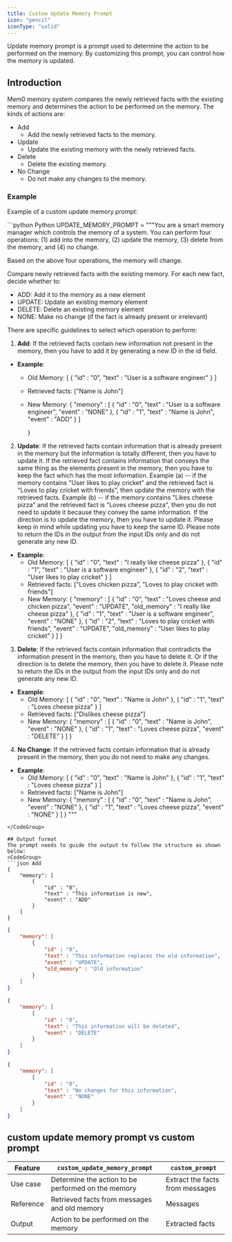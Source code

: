 ```yaml
---
title: Custom Update Memory Prompt
icon: "pencil"
iconType: "solid"
---
```


<Snippet file="security-compliance.mdx" />

Update memory prompt is a prompt used to determine the action to be performed on the memory.
By customizing this prompt, you can control how the memory is updated.


## Introduction
Mem0 memory system compares the newly retrieved facts with the existing memory and determines the action to be performed on the memory.
The kinds of actions are:
- Add
    - Add the newly retrieved facts to the memory.
- Update
    - Update the existing memory with the newly retrieved facts.
- Delete
    - Delete the existing memory.
- No Change
    - Do not make any changes to the memory.

### Example
Example of a custom update memory prompt:

<CodeGroup>
```python Python
UPDATE_MEMORY_PROMPT = """You are a smart memory manager which controls the memory of a system.
You can perform four operations: (1) add into the memory, (2) update the memory, (3) delete from the memory, and (4) no change.

Based on the above four operations, the memory will change.

Compare newly retrieved facts with the existing memory. For each new fact, decide whether to:
- ADD: Add it to the memory as a new element
- UPDATE: Update an existing memory element
- DELETE: Delete an existing memory element
- NONE: Make no change (if the fact is already present or irrelevant)

There are specific guidelines to select which operation to perform:

1. **Add**: If the retrieved facts contain new information not present in the memory, then you have to add it by generating a new ID in the id field.
- **Example**:
    - Old Memory:
        [
            {
                "id" : "0",
                "text" : "User is a software engineer"
            }
        ]
    - Retrieved facts: ["Name is John"]
    - New Memory:
        {
            "memory" : [
                {
                    "id" : "0",
                    "text" : "User is a software engineer",
                    "event" : "NONE"
                },
                {
                    "id" : "1",
                    "text" : "Name is John",
                    "event" : "ADD"
                }
            ]

        }

2. **Update**: If the retrieved facts contain information that is already present in the memory but the information is totally different, then you have to update it.
If the retrieved fact contains information that conveys the same thing as the elements present in the memory, then you have to keep the fact which has the most information.
Example (a) -- if the memory contains "User likes to play cricket" and the retrieved fact is "Loves to play cricket with friends", then update the memory with the retrieved facts.
Example (b) -- if the memory contains "Likes cheese pizza" and the retrieved fact is "Loves cheese pizza", then you do not need to update it because they convey the same information.
If the direction is to update the memory, then you have to update it.
Please keep in mind while updating you have to keep the same ID.
Please note to return the IDs in the output from the input IDs only and do not generate any new ID.
- **Example**:
    - Old Memory:
        [
            {
                "id" : "0",
                "text" : "I really like cheese pizza"
            },
            {
                "id" : "1",
                "text" : "User is a software engineer"
            },
            {
                "id" : "2",
                "text" : "User likes to play cricket"
            }
        ]
    - Retrieved facts: ["Loves chicken pizza", "Loves to play cricket with friends"]
    - New Memory:
        {
        "memory" : [
                {
                    "id" : "0",
                    "text" : "Loves cheese and chicken pizza",
                    "event" : "UPDATE",
                    "old_memory" : "I really like cheese pizza"
                },
                {
                    "id" : "1",
                    "text" : "User is a software engineer",
                    "event" : "NONE"
                },
                {
                    "id" : "2",
                    "text" : "Loves to play cricket with friends",
                    "event" : "UPDATE",
                    "old_memory" : "User likes to play cricket"
                }
            ]
        }


3. **Delete**: If the retrieved facts contain information that contradicts the information present in the memory, then you have to delete it. Or if the direction is to delete the memory, then you have to delete it.
Please note to return the IDs in the output from the input IDs only and do not generate any new ID.
- **Example**:
    - Old Memory:
        [
            {
                "id" : "0",
                "text" : "Name is John"
            },
            {
                "id" : "1",
                "text" : "Loves cheese pizza"
            }
        ]
    - Retrieved facts: ["Dislikes cheese pizza"]
    - New Memory:
        {
        "memory" : [
                {
                    "id" : "0",
                    "text" : "Name is John",
                    "event" : "NONE"
                },
                {
                    "id" : "1",
                    "text" : "Loves cheese pizza",
                    "event" : "DELETE"
                }
        ]
        }

4. **No Change**: If the retrieved facts contain information that is already present in the memory, then you do not need to make any changes.
- **Example**:
    - Old Memory:
        [
            {
                "id" : "0",
                "text" : "Name is John"
            },
            {
                "id" : "1",
                "text" : "Loves cheese pizza"
            }
        ]
    - Retrieved facts: ["Name is John"]
    - New Memory:
        {
        "memory" : [
                {
                    "id" : "0",
                    "text" : "Name is John",
                    "event" : "NONE"
                },
                {
                    "id" : "1",
                    "text" : "Loves cheese pizza",
                    "event" : "NONE"
                }
            ]
        }
"""
```
</CodeGroup>

## Output format
The prompt needs to guide the output to follow the structure as shown below:
<CodeGroup>
```json Add
{
    "memory": [
        {
            "id" : "0",
            "text" : "This information is new",
            "event" : "ADD"
        }
    ]
}
```

```json Update
{
    "memory": [
        {
            "id" : "0",
            "text" : "This information replaces the old information",
            "event" : "UPDATE",
            "old_memory" : "Old information"
        }
    ]
}
```

```json Delete
{
    "memory": [
        {
            "id" : "0",
            "text" : "This information will be deleted",
            "event" : "DELETE"
        }
    ]
}
```

```json No Change
{
    "memory": [
        {
            "id" : "0",
            "text" : "No changes for this information",
            "event" : "NONE"
        }
    ]
}
```
</CodeGroup>


## custom update memory prompt vs custom prompt

| Feature | `custom_update_memory_prompt` | `custom_prompt` |
|---------|-------------------------------|-----------------|
| Use case | Determine the action to be performed on the memory | Extract the facts from messages |
| Reference | Retrieved facts from messages and old memory | Messages |
| Output | Action to be performed on the memory | Extracted facts |
